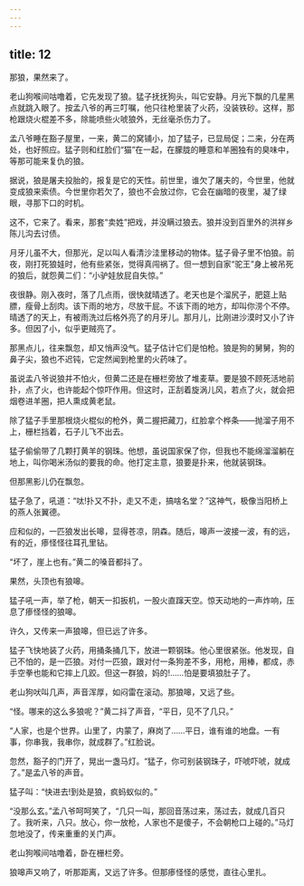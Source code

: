 ```yaml
---
---
---
```

title: 12
---



那狼，果然来了。

老山狗喉间咕噜着，它先发现了狼。猛子抚抚狗头，叫它安静。月光下飘的几星黑点就跳入眼了。按孟八爷的再三叮嘱，他只往枪里装了火药，没装铁砂。这样，那枪跟烧火棍差不多，除能喷些火唬狼外，无丝毫杀伤力了。

孟八爷睡在豁子屋里，一来，黄二的窝铺小，加了猛子，已显局促；二来，分在两处，也好照应。猛子则和红脸们“猫”在一起，在朦胧的睡意和羊圈独有的臭味中，等那可能来复仇的狼。

据说，狼是屠夫投胎的，报复是它的天性。前世里，谁欠了屠夫的，今世里，他就变成狼来索债。今世里你若欠了，狼也不会放过你，它会在幽暗的夜里，凝了绿眼，寻那下口的时机。

这不，它来了。看来，那套“卖姓”把戏，并没瞒过狼去。狼并没到百里外的洪祥乡陈儿沟去讨债。

月牙儿虽不大，但那光，足以叫人看清沙洼里移动的物体。猛子骨子里不怕狼。前夜，刚打死狼娃时，他有些紧张，觉得真闯祸了。但一想到自家“驼王”身上被吊死的狼后，就怨黄二们：“小驴娃放屁自失惊。”

夜很静。刚入夜时，落了几点雨，很快就晴透了。老天也是个溜尻子，肥筵上贴膘，瘦骨上刮肉。该下雨的地方，尽放干屁。不该下雨的地方，却叫你涝个不停。晴透了的天上，有被雨洗过后格外亮了的月牙儿。那月儿，比刚进沙漠时又小了许多。但因了小，似乎更贼亮了。

那黑点儿，往来飘忽，却又悄声没气。猛子估计它们是怕枪。狼是狗的舅舅，狗的鼻子尖，狼也不迟钝，它定然闻到枪里的火药味了。

虽说孟八爷说狼并不怕火，但黄二还是在栅栏旁放了堆麦草。要是狼不顾死活地前扑，点了火，也许能起个惊吓作用。但这时，正刮着旋涡儿风，若点了火，就会把烟卷进羊圈，把人熏成黄老鼠。

除了猛子手里那根烧火棍似的枪外，黄二握把藏刀，红脸拿个桦条——抛溜子用不上，栅栏挡着，石子儿飞不出去。

猛子偷偷带了几颗打黄羊的钢珠。他想，虽说国家保了你，但我也不能绵溜溜躺在地上，叫你喝米汤似的要我的命。他打定主意，狼要是扑来，他就装钢珠。

但那黑影儿仍在飘忽。

猛子急了，吼道：“呔!扑又不扑，走又不走，搞啥名堂？”这神气，极像当阳桥上的燕人张翼德。

应和似的，一匹狼发出长嗥，显得苍凉，阴森。随后，嗥声一波接一波，有的远，有的近，瘆怪怪往耳孔里钻。

“坏了，崖上也有。”黄二的嗓音都抖了。

果然，头顶也有狼嗥。

猛子吼一声，举了枪，朝天一扣扳机，一股火直蹿天空。惊天动地的一声炸响，压息了瘆怪怪的狼嗥。

许久，又传来一声狼嗥，但已远了许多。

猛子飞快地装了火药，用捅条捅几下，放进一颗钢珠。他心里很紧张。他发现，自己不怕的，是一匹狼。对付一匹狼，跟对付一条狗差不多，用枪，用棒，都成，赤手空拳也能和它摔上几跤。但这一群狼，妈的!……怕是要填狼肚子了。

老山狗吠叫几声，声音浑厚，如闷雷在滚动。那狼嗥，又远了些。

“怪。哪来的这么多狼呢？”黄二抖了声音，“平日，见不了几只。”

“人家，也是个世界。山里了，内蒙了，麻岗了……平日，谁有谁的地盘。一有事，你串我，我串你，就成群了。”红脸说。

忽然，豁子的门开了，晃出一盏马灯。“猛子，你可别装钢珠子，吓唬吓唬，就成了。”是孟八爷的声音。

猛子叫：“快进去!到处是狼，疯蚂蚁似的。”

“没那么玄。”孟八爷呵呵笑了，“几只一叫，那回音荡过来，荡过去，就成几百只了。我听来，八只。放心，你一放枪，人家也不是傻子，不会朝枪口上碰的。”马灯忽地没了，传来重重的关门声。

老山狗喉间咕噜着，卧在栅栏旁。

狼嗥声又响了，听那距离，又远了许多。但那瘆怪怪的感觉，直往心里扎。